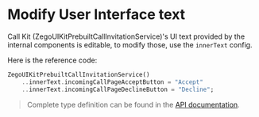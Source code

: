 # Modify User Interface text

Call Kit &#40;ZegoUIKitPrebuiltCallInvitationService&#41;'s UI text provided by the internal components is editable, to modify those, use the <code>innerText</code> config.

Here is the reference code:

```dart
ZegoUIKitPrebuiltCallInvitationService()
    ..innerText.incomingCallPageAcceptButton = "Accept"
    ..innerText.incomingCallPageDeclineButton = "Decline";
```

> ​Complete type definition can be found in the [API documentation](https://pub.dev/documentation/zego_uikit_prebuilt_call/latest/zego_uikit_prebuilt_call/ZegoCallInvitationInnerText-class.html).

